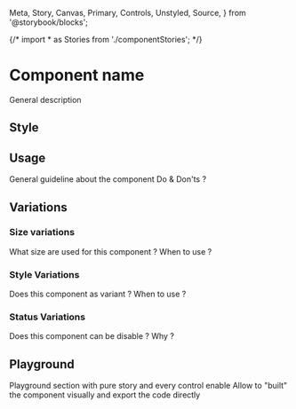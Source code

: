  Meta,
  Story,
  Canvas,
  Primary,
  Controls,
  Unstyled,
  Source,
} from '@storybook/blocks';

{/* import * as Stories from './componentStories'; */}

<Meta title="Guideline" isTemplate />

# Component name

General description

## Style

## Usage

General guideline about the component
Do & Don'ts ?

## Variations

### Size variations

What size are used for this component ? When to use ?

### Style Variations

Does this component as variant ? When to use ?

### Status Variations

Does this component can be disable ? Why ?

## Playground

Playground section with pure story and every control enable
Allow to "built" the component visually and export the code directly
